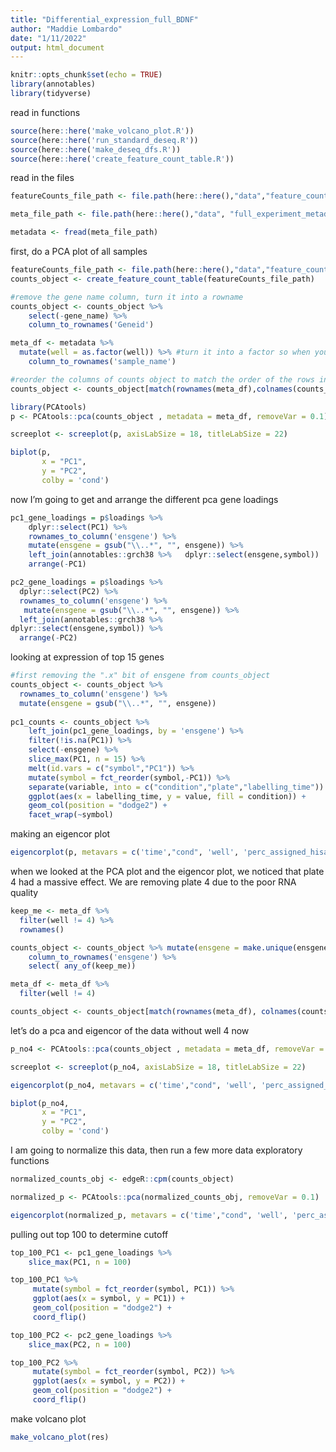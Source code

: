 ```yaml
---
title: "Differential_expression_full_BDNF"
author: "Maddie Lombardo"
date: "1/11/2022"
output: html_document
---
```


```r
knitr::opts_chunk$set(echo = TRUE)
library(annotables)
library(tidyverse)
```

read in functions
```r
source(here::here('make_volcano_plot.R'))
source(here::here('run_standard_deseq.R'))
source(here::here('make_deseq_dfs.R'))
source(here::here('create_feature_count_table.R'))
```

read in the files
```r
featureCounts_file_path <- file.path(here::here(),"data","feature_counts_bdnf_full_experiment")

meta_file_path <- file.path(here::here(),"data", "full_experiment_metadata.csv")

metadata <- fread(meta_file_path)

```


first, do a PCA plot of all samples
```r
featureCounts_file_path <- file.path(here::here(),"data","feature_counts_bdnf_full_experiment")
counts_object <- create_feature_count_table(featureCounts_file_path)

#remove the gene name column, turn it into a rowname
counts_object <- counts_object %>% 
    select(-gene_name) %>% 
    column_to_rownames('Geneid') 

meta_df <- metadata %>% 
  mutate(well = as.factor(well)) %>% #turn it into a factor so when you color by it with the biplot function it doesn't give you a gradient
    column_to_rownames('sample_name')

#reorder the columns of counts object to match the order of the rows in meta_df
counts_object <- counts_object[match(rownames(meta_df),colnames(counts_object))]

library(PCAtools)
p <- PCAtools::pca(counts_object , metadata = meta_df, removeVar = 0.1)

screeplot <- screeplot(p, axisLabSize = 18, titleLabSize = 22)

biplot(p,
       x = "PC1",
       y = "PC2",
       colby = 'cond')
```

now I'm going to get and arrange the different pca gene loadings

```r

pc1_gene_loadings = p$loadings %>% 
    dplyr::select(PC1) %>% 
    rownames_to_column('ensgene') %>% 
    mutate(ensgene = gsub("\\..*", "", ensgene)) %>% 
    left_join(annotables::grch38 %>%   dplyr::select(ensgene,symbol))  %>% 
    arrange(-PC1)

pc2_gene_loadings = p$loadings %>% 
  dplyr::select(PC2) %>% 
  rownames_to_column('ensgene') %>% 
   mutate(ensgene = gsub("\\..*", "", ensgene)) %>%
  left_join(annotables::grch38 %>% 
dplyr::select(ensgene,symbol)) %>% 
  arrange(-PC2)
```

looking at expression of top 15 genes
```r
#first removing the ".x" bit of ensgene from counts_object
counts_object <- counts_object %>% 
  rownames_to_column('ensgene') %>% 
  mutate(ensgene = gsub("\\..*", "", ensgene))
  
pc1_counts <- counts_object %>% 
    left_join(pc1_gene_loadings, by = 'ensgene') %>%
    filter(!is.na(PC1)) %>% 
    select(-ensgene) %>% 
    slice_max(PC1, n = 15) %>%
    melt(id.vars = c("symbol","PC1")) %>% 
    mutate(symbol = fct_reorder(symbol,-PC1)) %>% 
    separate(variable, into = c("condition","plate","labelling_time")) %>% 
    ggplot(aes(x = labelling_time, y = value, fill = condition)) + 
    geom_col(position = "dodge2") + 
    facet_wrap(~symbol)
```

making an eigencor plot
```r
eigencorplot(p, metavars = c('time',"cond", 'well', 'perc_assigned_hisat3n', 'm_assigned_assigned_hisat3n'))
```

when we looked at the PCA plot and the eigencor plot, we noticed that plate 4 had a massive effect. We are removing plate 4 due to the poor RNA quality
```r
keep_me <- meta_df %>% 
  filter(well != 4) %>% 
  rownames()

counts_object <- counts_object %>% mutate(ensgene = make.unique(ensgene)) %>% 
    column_to_rownames('ensgene') %>%
    select( any_of(keep_me)) 

meta_df <- meta_df %>% 
  filter(well != 4)

counts_object <- counts_object[match(rownames(meta_df), colnames(counts_object))]
```

let's do a pca and eigencor of the data without well 4 now

```r
p_no4 <- PCAtools::pca(counts_object , metadata = meta_df, removeVar = 0.1)

screeplot <- screeplot(p_no4, axisLabSize = 18, titleLabSize = 22)

eigencorplot(p_no4, metavars = c('time',"cond", 'well', 'perc_assigned_hisat3n', 'm_assigned_assigned_hisat3n'))

biplot(p_no4,
       x = "PC1",
       y = "PC2",
       colby = 'cond')
```

I am going to normalize this data, then run a few more data exploratory functions
```r
normalized_counts_obj <- edgeR::cpm(counts_object)

normalized_p <- PCAtools::pca(normalized_counts_obj, removeVar = 0.1)

eigencorplot(normalized_p, metavars = c('time',"cond", 'well', 'perc_assigned_hisat3n', 'm_assigned_assigned_hisat3n')) 
```



pulling out top 100 to determine cutoff

```r
top_100_PC1 <- pc1_gene_loadings %>% 
    slice_max(PC1, n = 100)

top_100_PC1 %>% 
     mutate(symbol = fct_reorder(symbol, PC1)) %>% 
     ggplot(aes(x = symbol, y = PC1)) + 
     geom_col(position = "dodge2") +
     coord_flip()

top_100_PC2 <- pc2_gene_loadings %>% 
    slice_max(PC2, n = 100)

top_100_PC2 %>% 
     mutate(symbol = fct_reorder(symbol, PC2)) %>% 
     ggplot(aes(x = symbol, y = PC2)) + 
     geom_col(position = "dodge2") +
     coord_flip()
```

make volcano plot

```r
make_volcano_plot(res)
```

